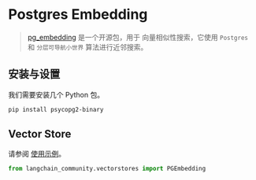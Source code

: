 # Postgres Embedding

> [pg_embedding](https://github.com/neondatabase/pg_embedding) 是一个开源包，用于
> 向量相似性搜索，它使用 `Postgres` 和 `分层可导航小世界`
> 算法进行近邻搜索。

## 安装与设置

我们需要安装几个 Python 包。

```bash
pip install psycopg2-binary
```

## Vector Store

请参阅 [使用示例](/docs/integrations/vectorstores/pgembedding)。

```python
from langchain_community.vectorstores import PGEmbedding
```